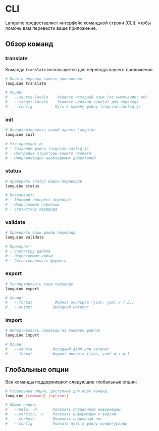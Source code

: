 # CLI

Languine предоставляет интерфейс командной строки (CLI), чтобы помочь вам перевести ваше приложение.

## Обзор команд

### translate

Команда `translate` используется для перевода вашего приложения.

```bash title="Terminal"
# Начать перевод вашего приложения
languine translate

# Опции:
#   --source-locale    Укажите исходный язык (по умолчанию: en)
#   --target-locale    Укажите целевой язык(и) для перевода
#   --config          Путь к вашему файлу languine.config.js
```

### init

```bash title="Terminal"
# Инициализировать новый проект Languine
languine init

# Это приведет к:
# - Созданию файла languine.config.js
# - Настройке структуры вашего проекта
# - Инициализации необходимых директорий
```

### status

```bash title="Terminal"
# Проверить статус ваших переводов
languine status

# Показывает:
# - Текущий прогресс перевода
# - Недостающие переводы
# - Статистику перевода
```

### validate

```bash title="Terminal"
# Проверить ваши файлы перевода
languine validate

# Проверяет:
# - Структуру файлов
# - Недостающие ключи
# - Согласованность формата
```

### export

```bash title="Terminal"
# Экспортировать ваши переводы
languine export

# Опции:
#   --format          Формат экспорта (json, yaml и т.д.)
#   --output         Выходной каталог
```

### import

```bash title="Terminal"
# Импортировать переводы из внешних файлов
languine import

# Опции:
#   --source         Исходный файл или каталог
#   --format         Формат импорта (json, yaml и т.д.)
```

## Глобальные опции

Все команды поддерживают следующие глобальные опции:

```bash title="Terminal"
# Глобальные опции, доступные для всех команд
languine [command] [options]

# Общие опции:
#   --help, -h       Показать справочную информацию
#   --version, -v    Показать информацию о версии
#   --verbose        Включить подробный лог
#   --config         Указать путь к файлу конфигурации
```

